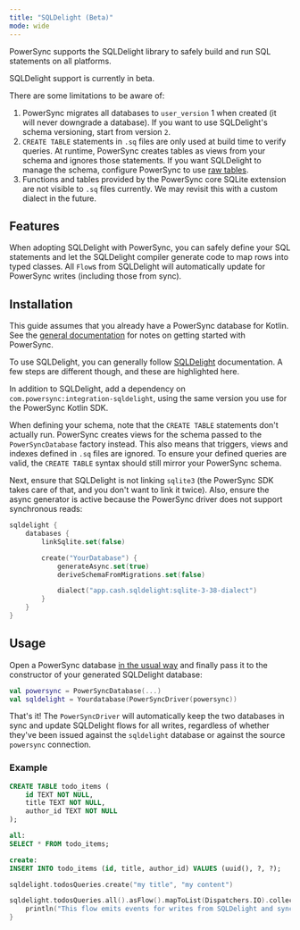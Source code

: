 ```yaml
---
title: "SQLDelight (Beta)"
mode: wide
---
```


PowerSync supports the SQLDelight library to safely build and run SQL statements on all platforms.

<Note>
SQLDelight support is currently in beta.

There are some limitations to be aware of:

1. PowerSync migrates all databases to `user_version` 1 when created (it will never downgrade a database). If you want to use SQLDelight's schema versioning, start from version `2`.
2. `CREATE TABLE` statements in `.sq` files are only used at build time to verify queries. At runtime, PowerSync creates tables as views from your schema and ignores those statements. If you want SQLDelight to manage the schema, configure PowerSync to use [raw tables](/usage/use-case-examples/raw-tables).
3. Functions and tables provided by the PowerSync core SQLite extension are not visible to `.sq` files currently. We may revisit this with a custom dialect in the future.
</Note>


<Card
  title="Maven: com.powersync:integration-sqldelight"
  icon="/logo/maven.svg"
  href="https://central.sonatype.com/artifact/com.powersync/integration-sqldelight"
  horizontal
/>

## Features

When adopting SQLDelight with PowerSync, you can safely define your SQL statements and let
the SQLDelight compiler generate code to map rows into typed classes.
All `Flow`s from SQLDelight will automatically update for PowerSync writes (including those from
sync).

## Installation

This guide assumes that you already have a PowerSync database for Kotlin. See the [general documentation](/client-sdk-references/kotlin-multiplatform) for notes on getting started with PowerSync.

To use SQLDelight, you can generally follow [SQLDelight](https://sqldelight.github.io/sqldelight/2.1.0/multiplatform_sqlite/) documentation. A few steps are different though, and these are highlighted here.

In addition to SQLDelight, add a dependency on `com.powersync:integration-sqldelight`, using the same version you use for the
PowerSync Kotlin SDK.

When defining your schema, note that the `CREATE TABLE` statements don't actually run. PowerSync creates views
for the schema passed to the `PowerSyncDatabase` factory instead. This also means that triggers, views and indexes
defined in `.sq` files are ignored.
To ensure your defined queries are valid, the `CREATE TABLE` syntax should still mirror your PowerSync schema.

Next, ensure that SQLDelight is not linking `sqlite3` (the PowerSync SDK takes care of that,
and you don't want to link it twice). Also, ensure the async generator is active because the
PowerSync driver does not support synchronous reads:

```Kotlin
sqldelight {
    databases {
        linkSqlite.set(false)

        create("YourDatabase") {
            generateAsync.set(true)
            deriveSchemaFromMigrations.set(false)

            dialect("app.cash.sqldelight:sqlite-3-38-dialect")
        }
    }
}
```

## Usage


Open a PowerSync database [in the usual way](https://docs.powersync.com/client-sdk-references/kotlin-multiplatform#getting-started)
and finally pass it to the constructor of your generated SQLDelight database:

```kotlin
val powersync = PowerSyncDatabase(...)
val sqldelight = Yourdatabase(PowerSyncDriver(powersync))
```

That's it! The `PowerSyncDriver` will automatically keep the two databases in sync and update SQLDelight flows
for all writes, regardless of whether they've been issued against the `sqldelight` database or against the source `powersync` connection.

### Example

```sql
CREATE TABLE todo_items (
    id TEXT NOT NULL,
    title TEXT NOT NULL,
    author_id TEXT NOT NULL  
);

all:
SELECT * FROM todo_items;

create:
INSERT INTO todo_items (id, title, author_id) VALUES (uuid(), ?, ?);
```

```Kotlin
sqldelight.todosQueries.create("my title", "my content")

sqldelight.todosQueries.all().asFlow().mapToList(Dispatchers.IO).collect {
    println("This flow emits events for writes from SQLDelight and synced data from PowerSync")
}
```
